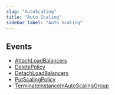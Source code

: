 ```yaml
---
slug: "AutoScaling"
title: "Auto Scaling"
sidebar_label: "Auto Scaling"
---
```


##  Events

- [AttachLoadBalancers](/awsrealtime/realtime/autoscaling/rules/attachloadbalancers)
- [DeletePolicy](/awsrealtime/realtime/autoscaling/rules/deletepolicy)
- [DetachLoadBalancers](/awsrealtime/realtime/autoscaling/rules/detachloadbalancers)
- [PutScalingPolicy](/awsrealtime/realtime/autoscaling/rules/putscalingpolicy)
- [TerminateInstanceInAutoScalingGroup](/awsrealtime/realtime/autoscaling/rules/terminateinstanceinautoscalinggroup)